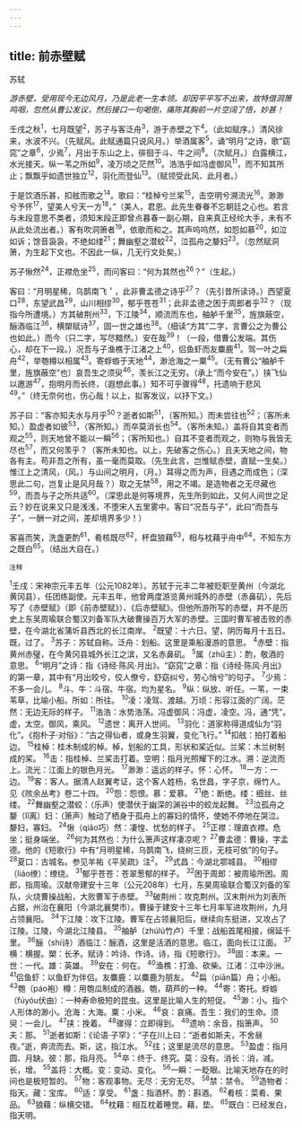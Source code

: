 ```yaml
---
---
---
```

title: 前赤壁赋
---



苏轼

*游赤壁，受用现今无边风月，乃是此老一生本领。却因平平写不出来，故特借洞箫鸣咽，忽然从曹公发议，然后接口一句喝倒，痛陈其胸前一片空阔了悟，妙甚！*

壬戌之秋<sup>1</sup>，七月既望<sup>2</sup>，苏子与客泛舟<sup>3</sup>，游于赤壁之下<sup>4</sup>。（此如赋序。）清风徐来，水波不兴。（先赋风。此赋通篇只说风月。）举酒属客<sup>5</sup>，诵“明月”之诗，歌“窈窕”之章<sup>6</sup>，少焉<sup>7</sup>，月出于东山之上，徘徊于斗、牛之间<sup>8</sup>。（次赋月。）白露横江，水光接天。纵一苇之所如<sup>9</sup>，凌万顷之茫然<sup>10</sup>。浩浩乎如冯虚御风<sup>11</sup>，而不知其所止；飘飘乎如遗世独立<sup>12</sup>，羽化而登仙<sup>13</sup>。（赋领受此风、此月者。）

于是饮酒乐甚，扣舷而歌之<sup>14</sup>。歌曰：“桂棹兮兰桨<sup>15</sup>，击空明兮溯流光<sup>16</sup>。渺渺兮予怀<sup>17</sup>，望美人兮天一方<sup>18</sup>。”（美人，君恩。此先生眷眷不忘朝廷之心也。若言与未段意思不类者，须知末段正即曾点暮春一副心期，自来真正经纶大手，未有不从此处流出者。）客有吹洞箫者<sup>19</sup>，依歌而和之。其声呜呜然，如怨如慕<sup>20</sup>，如泣如诉；馀音袅袅，不绝如缕<sup>21</sup>；舞幽壑之潜蛟<sup>22</sup>，泣孤舟之嫠妇<sup>23</sup>。（忽然赋洞箫，为生起下文也。不因此一纵，几无行文处矣。）

苏子愀然<sup>24</sup>，正襟危坐<sup>25</sup>，而问客曰：“何为其然也<sup>26</sup>？”（生起。）

客曰：“月明星稀，乌鹊南飞＇，此非曹孟德之诗乎<sup>27</sup>？（先引昔所读诗。）西望夏口<sup>28</sup>，东望武昌<sup>29</sup>，山川相缪<sup>30</sup>，郁乎苍苍<sup>31</sup>；此非孟德之困于周郎者乎<sup>32</sup>？（现指今所遭境。）方其破荆州<sup>33</sup>，下江陵<sup>34</sup>，顺流而东也，舳舻千里<sup>35</sup>，旌旗蔽空，酾酒临江<sup>36</sup>，横槊赋诗<sup>37</sup>，固一世之雄也<sup>38</sup>。（细读“方其”二字，言曹公之为曹公也如此。）而今（只二字，写尽黯然。）安在哉<sup>39</sup>！（一段，借曹公发端。其伤心，却在下一段。）况吾与子渔樵于江渚之上<sup>40</sup>，侣鱼虾而友麋鹿<sup>41</sup>。驾一叶之扁舟<sup>42</sup>，举匏樽以相属<sup>43</sup>。寄蜉蝣于天地<sup>44</sup>，渺沧海之一粟<sup>45</sup>。（无有曹公“舳舻千里，旌旗蔽空”也）哀吾生之须臾<sup>46</sup>，羡长江之无穷。（承上“而今安在”。）挟飞仙以邀游<sup>47</sup>，抱明月而长终，（遐想此事。）知不可乎骤得<sup>48</sup>，托遗响于悲风<sup>49</sup>。”（终无奈何也，伤心哉！以上，拟客发议，以抒下文。）

苏子曰：“客亦知夫水与月乎<sup>50</sup>？逝者如斯<sup>51</sup>，（客所知。）而未尝往也<sup>52</sup>；（客所未知。）盈虚者如彼<sup>53</sup>，（客所知。）而卒莫消长也<sup>54</sup>。（客所未知。）盖将自其变者而观之<sup>55</sup>，则天地曾不能以一瞬<sup>56</sup>；（客所知也。）自其不变者而观之，则物与我皆无尽也<sup>57</sup>，而又何羡乎？（客所未知也。以上，先破客之伤心。）且夫天地之间，物各有主。苟非吾之所有，虽一毫而莫取。（先生此言，岂惟赋赤壁，直赋一生矣。）惟江上之清风，（风。）与山间之明月，（月。）耳得之而为声，目遇之而成色；（深思此二句，岂复止是风月哉？）取之无禁<sup>58</sup>，用之不竭。是造物者之无尽藏也<sup>59</sup>，而吾与子之所共适<sup>60</sup>。（深思此是何等境界，先生所到如此，又何人间世之足云？妙在说来又只是浅浅，不堕宋人五里雾中。客曰“况吾与子”，此曰“而吾与子”，一酬一对之间，差却境界多少！）

客喜而笑，洗盏更酌<sup>61</sup>，肴核既尽<sup>62</sup>，杯盘狼藉<sup>63</sup>，相与枕藉乎舟中<sup>64</sup>，不知东方之既白<sup>65</sup>。（结出大自在。）

<sup>注释</sup>

<sup>1</sup>壬戌：宋神宗元丰五年（公元1082年）。苏轼于元丰二年被贬职至黄州（今湖北黄冈县），任团练副使。元丰五年，他曾两度游览黄州城外的赤壁（赤鼻矶），先后写了《赤壁赋》（即《前赤壁赋》）、《后赤壁赋》。但他所游所写的赤壁，并不是历史上东吴周瑜联合蜀汉刘备军队大破曹操百万大军的赤壁。三国时曹军被击败的赤壁，在今湖北省蒲圻县西北的长江南岸。
<sup>2</sup>既望：十六日。望，阴历每月十五日。既，过了。
<sup>3</sup>苏子：苏轼自称。泛舟：划船。这里是乘船漫游的意思。
<sup>4</sup>赤壁：指黄州赤璧，在今黄冈县城外长江之滨，又名赤鼻矶。
<sup>5</sup>属（zhǔ主）：酌，敬酒的意思。
<sup>6</sup>“明月”之诗：指《诗经·陈风·月出》。“窈窕”之章：指《诗经·陈风·月出》的第一章，其中有“月出皎兮，佼人僚兮，舒窈纠兮，劳心悄兮”的句子。
<sup>7</sup>少焉：不多一会儿。
<sup>8</sup>斗、牛：斗宿、牛宿。均为星名。
<sup>9</sup>纵：纵放、听任。一苇，一束苇草，比喻小船。所如：所往。
<sup>10</sup>凌：凌驾、渡越。万顷：形容江面的广阔。茫然：无边无际的样子。
<sup>11</sup>浩浩：水势浩荡。冯虚御风：冯虚，凌空。冯，通“凭”。虚，太空。御风，乘风。
<sup>12</sup>遗世：离开人世间。
<sup>13</sup>羽化：道家称得道成仙为“羽化”。《抱朴子·对俗》：“古之得仙者，或身生羽翼，变化飞行。”
<sup>14</sup>扣舷：拍打着船边。
<sup>15</sup>桂棹：桂木制成的棹。棹，划船的工具，形状和桨近似。兰桨：木兰树制成的桨。
<sup>16</sup>击：指桂棹、兰桨击打着。空明：指月光照耀下的江水。溯：逆流而上。流光：江面上的银色月光。
<sup>17</sup>渺渺：遥远的样子。怀：心怀。
<sup>18</sup>一方：一边。
<sup>19</sup>客：客人。据清人赵翼考证，这个客人姓杨，名世昌，字子京，绵竹人。见《陔余丛考》卷二十四。
<sup>20</sup>怨：怨恨。慕：爱慕。
<sup>21</sup>绝：断绝。缕：细丝、丝缕。
<sup>22</sup>舞幽壑之潜蛟：（乐声）使潜伏于幽深的渊谷中的蛟龙起舞。
<sup>23</sup>泣孤舟之嫠（Iǐ离）妇：（箫声）触动了栖身于孤舟上的寡妇的情怀，使她不停地在哭泣。嫠妇，寡妇。
<sup>24</sup>愀（qiǎo巧）然：凄惶、忧愁的样子。
<sup>25</sup>正襟：理直衣襟。危坐；挺身端坐。
<sup>26</sup>何为其然也：为什么箫声这样凄凉呢？
<sup>27</sup>曹孟德：曹操，字孟德。他的《短歌行》中有“月明星稀，乌鹊南飞，绕树三匝，无枝可依”的句子。
<sup>28</sup>夏口：古城名。参见羊祐《平吴疏》注<sup>2</sup>。
<sup>29</sup>式昌：今湖北鄂城县。
<sup>30</sup>相缪（liáo缭）：缭绕。
<sup>31</sup>郁乎苍苍：苍翠葱郁的样子。
<sup>32</sup>困于周郎：被周瑜所困。周郎，指周瑜。汉献帝建安十三年（公元208年）七月，东昊周瑜联合蜀汉刘备的军队，火烧曹操战船，大败曹军于赤壁。
<sup>33</sup>破荆州：攻克荆州。汉末荆州为刘表所占据，州治在襄阳（今湖北襄樊市）。曹操于建安十三年七月率军进攻荆州，九月占领襄阳。
<sup>34</sup>下江陵：攻下江陵。曹军在占领襄阳后，继续向东挺进，又攻占了江陵。江陵，今湖北江陵县。
<sup>35</sup>舳舻（zhúlú竹卢）千里：战船首尾相接，绵延千里。
<sup>36</sup>酾（shí诗）酒临江：酾酒，这里是活酒的意思。临江，面向长江江面。
<sup>37</sup>横：横握。槊：长矛。赋诗：吟诗、作诗。诗，指《短歌行》。
<sup>38</sup>固：本来。一世：一代。雄：英雄。
<sup>39</sup>安在：何在。
<sup>40</sup>渔樵：打渔、砍柴。江渚：江中沙洲。
<sup>41</sup>侣鱼虾：以鱼虾为伴侣。友麋鹿：以麋鹿为朋友。
<sup>42</sup>扁（piān篇）舟；小船。
<sup>43</sup>匏（páo袍）樽：用匏瓜制成的酒器。匏，葫芦的一种。
<sup>44</sup>寄：寄托。蜉蝣（fúyóu伏由）：一种寿命极短的昆虫。这里是比喻人生的短促。
<sup>45</sup>渺：小。指个人形体的渺小。沧海：大海。粟：小米。
<sup>46</sup>哀：哀痛。吾生：我们的生命。须臾：一会儿。
<sup>47</sup>挟：挽着。
<sup>48</sup>骤得：立即得到。
<sup>49</sup>遗响：余音，指箫声。
<sup>50</sup>夫：那。
<sup>51</sup>逝者如斯：《论语·子罕》：“子在川上曰：“逝者如斯夫，不舍昼夜。”逝，奔流而去。斯，这，指江水。
<sup>52</sup>往；这里是流尽的意思。
<sup>53</sup>盈虚：指月圆、月缺。彼：那，指月亮。
<sup>54</sup>卒：终于、终究。莫：没有。消长：消，减。长，增。
<sup>55</sup>盖将：大概。变：变动、变化。
<sup>56</sup>一瞬：一眨眼。比喻天地存在的时间也是极短暂的。
<sup>57</sup>物：客观事物。无尽：无穷无尽。
<sup>58</sup>禁：禁令。
<sup>59</sup>造物者：指天。藏：宝库。
<sup>60</sup>适：享受。
<sup>61</sup>盏：指酒杯。酌：斟酒。
<sup>62</sup>肴核：菜肴、果品。
<sup>63</sup>狼藉：纵横交错。
<sup>64</sup>枕藉：相互枕着睡觉。藉，垫。
<sup>65</sup>既白：已经发白，指天明。